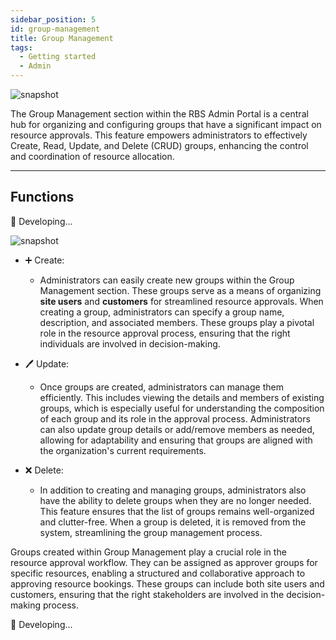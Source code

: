 ---
sidebar_position: 5
id: group-management
title: Group Management
tags:
  - Getting started
  - Admin
---




<BrowserWindow url={url}>

![snapshot](/assets/admin/group-management-approval.png)

</BrowserWindow>

The Group Management section within the RBS Admin Portal is a central hub for organizing and configuring groups that have a significant impact on resource approvals. This feature empowers administrators to effectively Create, Read, Update, and Delete (CRUD) groups, enhancing the control and coordination of resource allocation.

---

## Functions

<Tabs>
  <TabItem value="resource" label="Resource">

🚧 Developing...

  </TabItem>
  <TabItem value="approval" label="Approval" default>

  <BrowserWindow url={url}>

![snapshot](/assets/admin/group-management-approval.png)

</BrowserWindow>

- ➕ Create:

  - Administrators can easily create new groups within the Group Management section. These groups serve as a means of organizing **site users** and **customers** for streamlined resource approvals. When creating a group, administrators can specify a group name, description, and associated members. These groups play a pivotal role in the resource approval process, ensuring that the right individuals are involved in decision-making.

- 🖊️ Update:

  - Once groups are created, administrators can manage them efficiently. This includes viewing the details and members of existing groups, which is especially useful for understanding the composition of each group and its role in the approval process. Administrators can also update group details or add/remove members as needed, allowing for adaptability and ensuring that groups are aligned with the organization's current requirements.

- ❌ Delete:
  - In addition to creating and managing groups, administrators also have the ability to delete groups when they are no longer needed. This feature ensures that the list of groups remains well-organized and clutter-free. When a group is deleted, it is removed from the system, streamlining the group management process.

Groups created within Group Management play a crucial role in the resource approval workflow. They can be assigned as approver groups for specific resources, enabling a structured and collaborative approach to approving resource bookings. These groups can include both site users and customers, ensuring that the right stakeholders are involved in the decision-making process.

  </TabItem>
    <TabItem value="executer" label="Executer">

🚧 Developing...

  </TabItem>
</Tabs>
